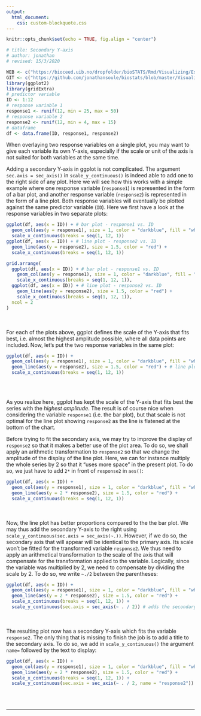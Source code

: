 ```yaml
---
output:
  html_document:
    css: custom-blockquote.css
--- 
```


```r
knitr::opts_chunk$set(echo = TRUE, fig.align = "center")

# title: Secondary Y-axis
# author: jonathan
# revised: 15/3/2020

WEB <- c("https://bioceed.uib.no/dropfolder/bioSTATS/Rmd/Visualizing/Essential/secondary-y-axis.html")
GIT <- c("https://github.com/jonathansoule/biostats/blob/master/Visualizing/Essential/secondary-y-axis.Rmd")
library(ggplot2)
library(gridExtra)
# predictor variable
ID <- 1:12
# response variable 1
response1 <- runif(12, min = 25, max = 50)
# response variable 2
response2 <- runif(12, min = 4, max = 15)
# dataframe
df <- data.frame(ID, response1, response2)
```
When overlaying two response variables on a single plot, you may want to give each variable its own Y-axis, especially if the scale or unit of the axis is not suited for both variables at the same time.

Adding a secondary Y-axis in ggplot is not complicated. The argument `sec.axis = sec_axis()` in `scale_y_continuous()` is indeed able to add one to the right side of any plot. Here we will see how this works with a simple example where one response variable (`response1`) is represented in the form of a bar plot, and another response variable (`response2`) is represented in the form of a line plot. Both response variables will eventually be plotted against the same predictor variable (`ID`). Here we first have a look at the response variables in two separate plots:
```r
ggplot(df, aes(x = ID)) + # bar plot - response1 vs. ID
  geom_col(aes(y = response1), size = 1, color = "darkblue", fill = "white") +
  scale_x_continuous(breaks = seq(1, 12, 1))
ggplot(df, aes(x = ID)) + # line plot - response2 vs. ID
  geom_line(aes(y = response2), size = 1.5, color = "red") +
  scale_x_continuous(breaks = seq(1, 12, 1))
```
```r
grid.arrange(
  ggplot(df, aes(x = ID)) + # bar plot - response1 vs. ID
    geom_col(aes(y = response1), size = 1, color = "darkblue", fill = "white") +
    scale_x_continuous(breaks = seq(1, 12, 1)),
  ggplot(df, aes(x = ID)) + # line plot - response2 vs. ID
    geom_line(aes(y = response2), size = 1.5, color = "red") +
    scale_x_continuous(breaks = seq(1, 12, 1)),
  ncol = 2
)
```
<br/><br/>
For each of the plots above, ggplot defines the scale of the Y-axis that fits best, i.e. almost the highest amplitude possible, where all data points are included. Now, let's put the two response variables in the same plot:
```r
ggplot(df, aes(x = ID)) +
  geom_col(aes(y = response1), size = 1, color = "darkblue", fill = "white") + # bar plot - response1 vs. ID
  geom_line(aes(y = response2), size = 1.5, color = "red") + # line plot - response2 vs. ID
  scale_x_continuous(breaks = seq(1, 12, 1))
```
<br/><br/>

As you realize here, ggplot has kept the scale of the Y-axis that fits best the series with the *highest amplitude*. The result is of course nice when considering the variable `response1` (i.e. the bar plot), but that scale is not optimal for the line plot showing `response2` as the line is flatened at the bottom of the chart.

Before trying to fit the secondary axis, we may try to improve the display of `response2` so that it makes a better use of the plot area. To do so, we shall apply an arithmetic transformation to `response2` so that we change the amplitude of the display of the line plot. Here, we can for instance multiply the whole series by 2 so that it "uses more space" in the present plot. To do so, we just have to add `2*` in front of `response2` in `aes()`:
```r
ggplot(df, aes(x = ID)) +
  geom_col(aes(y = response1), size = 1, color = "darkblue", fill = "white") +
  geom_line(aes(y = 2 * response2), size = 1.5, color = "red") +
  scale_x_continuous(breaks = seq(1, 12, 1))
```
<br/><br/>
Now, the line plot has better proportions compared to the the bar plot. We may thus add the secondary Y-axis to the right using `scale_y_continuous(sec.axis = sec_axis(~.))`. However, if we do so, the secondary axis that will appear will be identical to the primary axis. Its scale won't be fitted for the transformed variable `response2`. We thus need to apply an arithmetical transformation to the scale of the axis that will compensate for the transformation applied to the variable. Logically, since the variable was multiplied by 2, we need to compensate by dividing the scale by 2. To do so, we write `~./2` between the parentheses:
```r
ggplot(df, aes(x = ID)) +
  geom_col(aes(y = response1), size = 1, color = "darkblue", fill = "white") +
  geom_line(aes(y = 2 * response2), size = 1.5, color = "red") +
  scale_x_continuous(breaks = seq(1, 12, 1)) +
  scale_y_continuous(sec.axis = sec_axis(~ . / 2)) # adds the secondary Y-axis
```
<br/><br/>
The resulting plot now has a secondary Y-axis which fits the variable `response2`. The only thing that is missing to finish the job is to add a title to the secondary axis. To do so, we add in `scale_y_continuous()` the argument `name=` followed by the text to display:

```r
ggplot(df, aes(x = ID)) +
  geom_col(aes(y = response1), size = 1, color = "darkblue", fill = "white") +
  geom_line(aes(y = 2 * response2), size = 1.5, color = "red") +
  scale_x_continuous(breaks = seq(1, 12, 1)) +
  scale_y_continuous(sec.axis = sec_axis(~ . / 2, name = "response2"))
```
<br/><br/>

***
<!-- UNCOMMENT TO ACTIVATE
Get the Rmarkdown file corresponding to this page on [GitHub](`r GIT`){target="_blank"}.
-->

